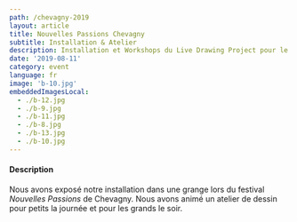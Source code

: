 ```yaml
---
path: /chevagny-2019
layout: article
title: Nouvelles Passions Chevagny
subtitle: Installation & Atelier
description: Installation et Workshops du Live Drawing Project pour le festival Nouvelles Passions Chevagny 2019, France
date: '2019-08-11'
category: event
language: fr
image: 'b-10.jpg'
embeddedImagesLocal:
  - ./b-12.jpg
  - ./b-9.jpg
  - ./b-11.jpg
  - ./b-8.jpg
  - ./b-13.jpg
  - ./b-10.jpg
---
```


<ImageGrid props={props} />

#### Description

Nous avons exposé notre installation dans une grange lors du festival _Nouvelles Passions_ de Chevagny. Nous avons animé un atelier de dessin pour petits la journée et pour les grands le soir.
